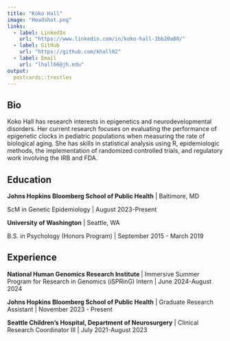 ```yaml
---
title: "Koko Hall"
image: "Headshot.png"
links:
  - label: LinkedIn
    url: "https://www.linkedin.com/in/koko-hall-1bb20a80/"
  - label: GitHub
    url: "https://github.com/khall02"
  - label: Email
    url: "lhall66@jh.edu"
output:
  postcards::trestles
---
```

 
## Bio

Koko Hall has research interests in epigenetics and neurodevelopmental disorders. Her current research focuses on evaluating the performance of epigenetic clocks in pediatric populations when measuring the rate of biological aging. She has skills in statistical analysis using R, epidemiologic methods, the implementation of randomized controlled trials, and regulatory work involving the IRB and FDA.



## Education

**Johns Hopkins Bloomberg School of Public Health** | Baltimore, MD

ScM in Genetic Epidemiology | August 2023-Present 

**University of Washington** | Seattle, WA

B.S. in Psychology (Honors Program) | September 2015 - March 2019



## Experience

**National Human Genomics Research Institute ** | Immersive Summer Program for Research in Genomics (iSPRinG) Intern | June 2024-August 2024


**Johns Hopkins Bloomberg School of Public Health** | Graduate Research Assistant | November 2023 - Present

**Seattle Children's Hospital, Department of Neurosurgery** | Clinical Research Coordinator III | July 2021-August 2023 
